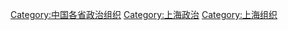 [[Category:中国各省政治组织|Category:中国各省政治组织]]
[[Category:上海政治|Category:上海政治]]
[[Category:上海组织|Category:上海组织]]